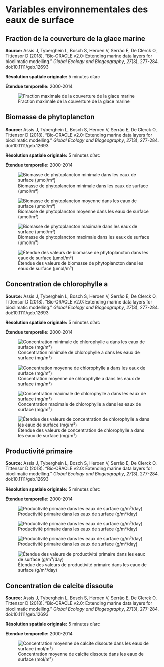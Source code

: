 # Variables environnementales des eaux de surface

## Fraction de la couverture de la glace marine {#sec-ice}

**Source:** Assis J, Tyberghein L, Bosch S, Heroen V, Serrão E, De Clerck O, Tittensor D (2018). “Bio‐ORACLE v2.0: Extending marine data layers for bioclimatic modelling.” _Global Ecology and Biogeography_, *27*(3), 277-284. doi:10.1111/geb.12693

**Résolution spatiale originale:** 5 minutes d'arc

**Étendue temporelle:** 2000-2014

![Fraction maximale de la couverture de la glace marine](figures/env_surface_ice_cover_max.png){#fig-bo-ice-max}



## Biomasse de phytoplancton

**Source:** Assis J, Tyberghein L, Bosch S, Heroen V, Serrão E, De Clerck O, Tittensor D (2018). “Bio‐ORACLE v2.0: Extending marine data layers for bioclimatic modelling.” _Global Ecology and Biogeography_, *27*(3), 277-284. doi:10.1111/geb.12693

**Résolution spatiale originale:** 5 minutes d'arc

**Étendue temporelle:** 2000-2014

![Biomasse de phytoplancton minimale dans les eaux de surface (μmol/m³)](figures/env_surface_phytoplankton_min.png){#fig-bo-phyto-surf-min}

![Biomasse de phytoplancton moyenne dans les eaux de surface (μmol/m³)](figures/env_surface_phytoplankton_mean.png){#fig-bo-phyto-surf-mean}

![Biomasse de phytoplancton maximale dans les eaux de surface (μmol/m³)](figures/env_surface_phytoplankton_max.png){#fig-bo-phyto-surf-max}

![Étendue des valeurs de biomasse de phytoplancton dans les eaux de surface (μmol/m³)](figures/env_surface_phytoplankton_range.png){#fig-bo-phyto-surf-range}



## Concentration de chlorophylle a

**Source:** Assis J, Tyberghein L, Bosch S, Heroen V, Serrão E, De Clerck O, Tittensor D (2018). “Bio‐ORACLE v2.0: Extending marine data layers for bioclimatic modelling.” _Global Ecology and Biogeography_, *27*(3), 277-284. doi:10.1111/geb.12693

**Résolution spatiale originale:** 5 minutes d'arc

**Étendue temporelle:** 2000-2014

![Concentration minimale de chlorophylle a dans les eaux de surface (mg/m³)](figures/env_surface_chlorophyll_min.png){#fig-bo-chloro-min}

![Concentration moyenne de chlorophylle a dans les eaux de surface (mg/m³)](figures/env_surface_chlorophyll_mean.png){#fig-bo-chloro-mean}

![Concentration maximale de chlorophylle a dans les eaux de surface (mg/m³)](figures/env_surface_chlorophyll_max.png){#fig-bo-chloro-max}

![Étendue des valeurs de concentration de chlorophylle a dans les eaux de surface (mg/m³)](figures/env_surface_chlorophyll_range.png){#fig-bo-chloro-range}



## Productivité primaire

**Source:** Assis J, Tyberghein L, Bosch S, Heroen V, Serrão E, De Clerck O, Tittensor D (2018). “Bio‐ORACLE v2.0: Extending marine data layers for bioclimatic modelling.” _Global Ecology and Biogeography_, *27*(3), 277-284. doi:10.1111/geb.12693

**Résolution spatiale originale:** 5 minutes d'arc

**Étendue temporelle:** 2000-2014

![Productivité primaire dans les eaux de surface (g/m³/day)](figures/env_surface_primary_productivity_min.png){#fig-bo-pp-surf-min}

![Productivité primaire dans les eaux de surface (g/m³/day)](figures/env_surface_primary_productivity_mean.png){#fig-bo-pp-surf-mean}

![Productivité primaire dans les eaux de surface (g/m³/day)](figures/env_surface_primary_productivity_max.png){#fig-bo-pp-surf-max}

![Étendue des valeurs de productivité primaire dans les eaux de surface (g/m³/day)](figures/env_surface_primary_productivity_range.png){#fig-bo-pp-surf-range}



## Concentration de calcite dissoute {#sec-calcite}

**Source:** Assis J, Tyberghein L, Bosch S, Heroen V, Serrão E, De Clerck O, Tittensor D (2018). “Bio‐ORACLE v2.0: Extending marine data layers for bioclimatic modelling.” _Global Ecology and Biogeography_, *27*(3), 277-284. doi:10.1111/geb.12693

**Résolution spatiale originale:** 5 minutes d'arc

**Étendue temporelle:** 2000-2014

![Concentration moyenne de calcite dissoute dans les eaux de surface (mol/m³)](figures/env_surface_calcite_mean.png){#fig-bo-calcite-surf-mean}
